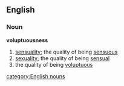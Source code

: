 ==English==
===Noun===
'''voluptuousness'''
#[[sensuality]]; the quality of being [[sensuous]]
#[[sexuality]]; the quality of being [[sensual]]
# the quality of being [[voluptuous]]<!--?-->
[[category:English nouns]]
